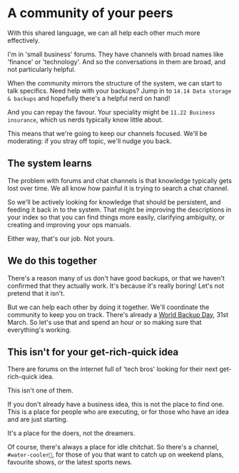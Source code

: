 # A community of your peers

With this shared language, we can all help each other much more effectively.

I'm in 'small business' forums. They have channels with broad names like 'finance' or 'technology'. And so the conversations in them are broad, and not particularly helpful.

When the community mirrors the structure of the system, we can start to talk specifics. Need help with your backups? Jump in to `14.14 Data storage & backups` and hopefully there's a helpful nerd on hand!

And you can repay the favour. Your speciality might be `11.22 Business insurance`, which us nerds typically know little about.

This means that we're going to keep our channels focused. We'll be moderating: if you stray off topic, we'll nudge you back.

## The system learns

The problem with forums and chat channels is that knowledge typically gets lost over time. We all know how painful it is trying to search a chat channel.

So we'll be actively looking for knowledge that should be persistent, and feeding it back in to the system. That might be improving the descriptions in your index so that you can find things more easily, clarifying ambiguity, or creating and improving your ops manuals.

Either way, that's our job. Not yours.

## We do this together

There's a reason many of us don't have good backups, or that we haven't confirmed that they actually work. It's because it's really boring! Let's not pretend that it isn't.

But we can help each other by doing it together. We'll coordinate the community to keep you on track. There's already a [World Backup Day](https://www.worldbackupday.com/), 31st March. So let's use that and spend an hour or so making sure that everything's working.

## This isn't for your get-rich-quick idea

There are forums on the internet full of 'tech bros' looking for their next get-rich-quick idea.

This isn't one of them.

If you don't already have a business idea, this is not the place to find one. This is a place for people who are executing, or for those who have an idea and are just starting.

It's a place for the doers, not the dreamers.

Of course, there's always a place for idle chitchat. So there's a channel, `#water-cooler🚰`, for those of you that want to catch up on weekend plans, favourite shows, or the latest sports news.
